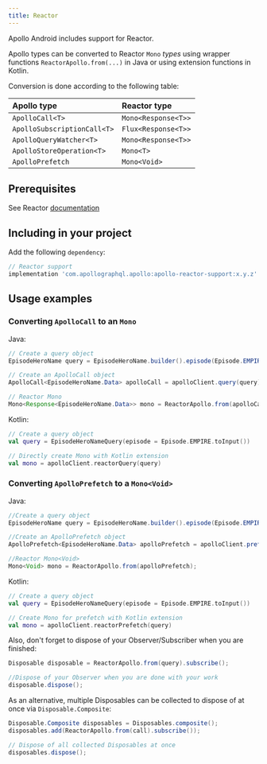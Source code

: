 ```yaml
---
title: Reactor
---
```


Apollo Android includes support for Reactor.

Apollo types can be converted to Reactor `Mono` *types* using wrapper functions `ReactorApollo.from(...)` in Java or using extension functions in Kotlin.

Conversion is done according to the following table:

| Apollo type |  Reactor type|
| :--- | :--- |
| `ApolloCall<T>` | `Mono<Response<T>>` |
| `ApolloSubscriptionCall<T>` | `Flux<Response<T>>` |
| `ApolloQueryWatcher<T>` | `Mono<Response<T>>` |
| `ApolloStoreOperation<T>` | `Mono<T>` |
| `ApolloPrefetch` | `Mono<Void>` |

## Prerequisites

See Reactor [documentation](https://projectreactor.io/docs/core/release/reference/#prerequisites)

## Including in your project

Add the following `dependency`:

```groovy
// Reactor support
implementation 'com.apollographql.apollo:apollo-reactor-support:x.y.z'
```

## Usage examples

### Converting `ApolloCall` to an `Mono`

Java:
```java
// Create a query object
EpisodeHeroName query = EpisodeHeroName.builder().episode(Episode.EMPIRE).build();

// Create an ApolloCall object
ApolloCall<EpisodeHeroName.Data> apolloCall = apolloClient.query(query);

// Reactor Mono
Mono<Response<EpisodeHeroName.Data>> mono = ReactorApollo.from(apolloCall);
```

Kotlin:
```kotlin
// Create a query object
val query = EpisodeHeroNameQuery(episode = Episode.EMPIRE.toInput())

// Directly create Mono with Kotlin extension
val mono = apolloClient.reactorQuery(query)
```


### Converting `ApolloPrefetch` to a `Mono<Void>`

Java:
```java
//Create a query object
EpisodeHeroName query = EpisodeHeroName.builder().episode(Episode.EMPIRE).build();

//Create an ApolloPrefetch object
ApolloPrefetch<EpisodeHeroName.Data> apolloPrefetch = apolloClient.prefetch(query);

//Reactor Mono<Void>
Mono<Void> mono = ReactorApollo.from(apolloPrefetch);
```

Kotlin:
```kotlin
// Create a query object
val query = EpisodeHeroNameQuery(episode = Episode.EMPIRE.toInput())

// Create Mono for prefetch with Kotlin extension
val mono = apolloClient.reactorPrefetch(query)
```

Also, don't forget to dispose of your Observer/Subscriber when you are finished:
```java
Disposable disposable = ReactorApollo.from(query).subscribe();

//Dispose of your Observer when you are done with your work
disposable.dispose();
```
As an alternative, multiple Disposables can be collected to dispose of at once via `Disposable.Composite`:
```java
Disposable.Composite disposables = Disposables.composite();
disposables.add(ReactorApollo.from(call).subscribe());

// Dispose of all collected Disposables at once
disposables.dispose();
```